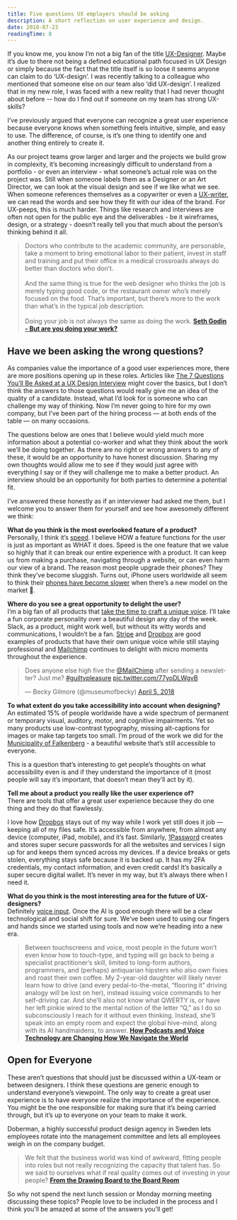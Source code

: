 ```yaml
---
title: Five questions UX employers should be asking
description: A short reflection on user experience and design.
date: 2018-07-23
readingTime: 8
---
```


If you know me, you know I’m not a big fan of the title [UX-Designer](/ux-designer/). Maybe it’s due to there not being a defined educational path focused in UX Design or simply because the fact that the title itself is so loose it seems anyone can claim to do ‘UX-design’. I was recently talking to a colleague who mentioned that someone else on our team also ‘did UX-design’. I realized that in my new role, I was faced with a new reality that I had never thought about before -- how do I find out if someone on my team has strong UX-skills?

I’ve previously argued that everyone can recognize a great user experience because everyone knows when something feels intuitive, simple, and easy to use. The difference, of course, is it’s one thing to identify one and another thing entirely to create it.

As our project teams grow larger and larger and the projects we build grow in complexity, it’s becoming increasingly difficult to understand from a portfolio - or even an interview - what someone’s actual role was on the project was. Still when someone labels them as a Designer or an Art Director, we can look at the visual design and see if we like what we see. When someone references themselves as a copywriter or even a [UX-writer](/uxwriter/), we can read the words and see how they fit with our idea of the brand. For UX-peeps, this is much harder. Things like research and interviews are often not open for the public eye and the deliverables - be it wireframes, design, or a strategy - doesn’t really tell you that much about the person’s thinking behind it all.

>Doctors who contribute to the academic community, are personable, take a moment to bring emotional labor to their patient, invest in staff and training and put their office in a medical crossroads always do better than doctors who don’t.
<br /><br />
And the same thing is true for the web designer who thinks the job is merely typing good code, or the restaurant owner who’s merely focused on the food. That’s important, but there’s more to the work than what’s in the typical job description.
<br /><br />
Doing your job is not always the same as doing the work.
**[Seth Godin - But are you doing your work?](https://seths.blog/2018/07/but-are-you-doing-your-job/)**

## Have we been asking the wrong questions?
As companies value the importance of a good user experiences more, there are more positions opening up in these roles. Articles like [The 7 Questions You’ll Be Asked at a UX Design Interview](https://medium.springboard.com/the-7-questions-youll-be-asked-at-a-ux-design-interview-84f3214e0f29) might cover the basics, but I don’t think the answers to those questions would really give me an idea of the quality of a candidate. Instead, what I’d look for is someone who can challenge my way of thinking. Now I’m never going to hire for my own company, but I’ve been part of the hiring process — at both ends of the table — on many occasions.

The questions below are ones that I believe would yield much more information about a potential co-worker and what they think about the work we’ll be doing together. As there are no right or wrong answers to any of these, it would be an opportunity to have honest discussion. Sharing my own thoughts would allow me to see if they would just agree with everything I say or if they will challenge me to make a better product. An interview should be an opportunity for both parties to determine a potential fit.

I’ve answered these honestly as if an interviewer had asked me them, but I welcome you to answer them for yourself and see how awesomely different we think:

**What do you think is the most overlooked feature of a product?**<br />
Personally, I think it’s [speed](/secret-feature/). I believe HOW a feature functions for the user is just as important as WHAT it does. Speed is the one feature that we value so highly that it can break our entire experience with a product. It can keep us from making a purchase, navigating through a website, or can even harm our view of a brand. The reason most people upgrade their phones? They think they’ve become sluggish. Turns out, iPhone users worldwide all seem to think their [phones have become slower](https://trends.google.com/trends/explore?date=today%205-y&q=iOS%20slow) when there’s a new model on the market 🤔.



**Where do you see a great opportunity to delight the user?**<br />
I’m a big fan of all products that [take the time to craft a unique voice](/uxwriter/). I’ll take a fun corporate personality over a beautiful design any day of the week. Slack, as a product, might work well, but without its witty words and communications, I wouldn’t be a fan. [Stripe](https://www.stripe.com/) and [Dropbox](https://db.tt/lmIc9aXR) are good examples of products that have their own unique voice while still staying professional and [Mailchimp](http://eepurl.com/bvIKNL) continues to delight with micro moments throughout the experience.

<blockquote class="twitter-tweet" data-cards="hidden" data-lang="en"><p lang="en" dir="ltr">Does anyone else high five the <a href="https://twitter.com/MailChimp?ref_src=twsrc%5Etfw">@MailChimp</a> after sending a newsletter? Just me? <a href="https://twitter.com/hashtag/guiltypleasure?src=hash&amp;ref_src=twsrc%5Etfw">#guiltypleasure</a> <a href="https://t.co/77yoDLWgvB">pic.twitter.com/77yoDLWgvB</a></p>&mdash; Becky Gilmore (@museumofbecky) <a href="https://twitter.com/museumofbecky/status/982007792906264577?ref_src=twsrc%5Etfw">April 5, 2018</a></blockquote> <script async src="https://platform.twitter.com/widgets.js" charset="utf-8"></script>



**To what extent do you take accessibility into account when designing?**<br />
An estimated 15% of people worldwide have a wide spectrum of permanent or temporary visual, auditory, motor, and cognitive impairments. Yet so many products use low-contrast typography, missing alt-captions for images or make tap targets too small. I’m proud of the work we did for the [Municipality of Falkenberg](/case/falkenberg-kommun/) - a beautiful website that’s still accessible to everyone.

This is a question that’s interesting to get people’s thoughts on what accessibility even is and if they understand the importance of it (most people will say it’s important, that doesn’t mean they’ll act by it).



**Tell me about a product you really like the user experience of?**<br />
There are tools that offer a great user experience because they do one thing and they do that flawlessly.

I love how [Dropbox](https://db.tt/lmIc9aXR) stays out of my way while I work yet still does it job — keeping all of my files safe. It’s accessible from anywhere, from almost any device (computer, iPad, mobile), and it’s fast. Similarly, [1Password](https://www.1password.com/) creates and stores super secure passwords for all the websites and services I sign up for and keeps them synced across my devices. If a device breaks or gets stolen, everything stays safe because it is backed up. It has my 2FA credentials, my contact information, and even credit cards! It’s basically a super secure digital wallet. It’s never in my way, but it’s always there when I need it.



**What do you think is the most interesting area for the future of UX-designers?**<br />
Definitely [voice input](/voiceinput/). Once the AI is good enough there will be a clear technological and social shift for sure. We’ve been used to using our fingers and hands since we started using tools and now we’re heading into a new era.

>Between touchscreens and voice, most people in the future won’t even know how to touch-type, and typing will go back to being a specialist practitioner’s skill, limited to long-form authors, programmers, and (perhaps) antiquarian hipsters who also own fixies and roast their own coffee. My 2-year-old daughter will likely never learn how to drive (and every pedal-to-the-metal, “flooring it” driving analogy will be lost on her), instead issuing voice commands to her self-driving car. And she’ll also not know what QWERTY is, or have her left pinkie wired to the mental notion of the letter “Q,” as I do so subconsciously I reach for it without even thinking. Instead, she’ll speak into an empty room and expect the global hive-mind, along with its AI handmaidens, to answer.
**[How Podcasts and Voice Technology are Changing How We Navigate the World](https://www.wired.com/story/voice-technology-content-commerce/)**

## Open for Everyone

These aren’t questions that should just be discussed within a UX-team or between designers. I think these questions are generic enough to understand everyone’s viewpoint. The only way to create a great user experience is to have everyone realize the importance of the experience. You might be the one responsible for making sure that it’s being carried through, but it’s up to everyone on your team to make it work.

Doberman, a highly successful product design agency in Sweden lets employees rotate into the management committee and lets all employees weigh in on the company budget.

>We felt that the business world was kind of awkward, fitting people into roles but not really recognizing the capacity that talent has. So we said to ourselves what if real quality comes out of investing in your people?
**[From the Drawing Board to the Board Room](https://99u.adobe.com/articles/59229/from-the-drawing-board-to-the-board-room)**

So why not spend the next lunch session or Monday morning meeting discussing these topics? People love to be included in the process and I think you’ll be amazed at some of the answers you’ll get!